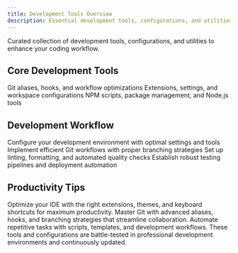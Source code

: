 ```yaml
---
title: Development Tools Overview
description: Essential development tools, configurations, and utilities
---
```


<Card title="Development Toolkit" icon="code">
  Curated collection of development tools, configurations, and utilities to enhance your coding workflow.
</Card>

## Core Development Tools

<CardGroup cols={2}>
  <Card title="Git Configuration" href="/tools/development/git" icon="git-branch">
    Git aliases, hooks, and workflow optimizations
  </Card>
  <Card title="VS Code Setup" href="/tools/development/vscode" icon="code">
    Extensions, settings, and workspace configurations
  </Card>
  <Card title="Node.js Utilities" href="/tools/development/nodejs" icon="node-js">
    NPM scripts, package management, and Node.js tools
  </Card>
</CardGroup>

## Development Workflow

<Steps>
  <Step title="Environment Setup">
    Configure your development environment with optimal settings and tools
  </Step>
  <Step title="Version Control">
    Implement efficient Git workflows with proper branching strategies
  </Step>
  <Step title="Code Quality">
    Set up linting, formatting, and automated quality checks
  </Step>
  <Step title="Testing & Deployment">
    Establish robust testing pipelines and deployment automation
  </Step>
</Steps>

## Productivity Tips

<Tabs>
  <Tab title="IDE Configuration">
    Optimize your IDE with the right extensions, themes, and keyboard shortcuts for maximum productivity.
  </Tab>
  <Tab title="Git Workflows">
    Master Git with advanced aliases, hooks, and branching strategies that streamline collaboration.
  </Tab>
  <Tab title="Automation">
    Automate repetitive tasks with scripts, templates, and development workflows.
  </Tab>
</Tabs>

<Tip>
  These tools and configurations are battle-tested in professional development environments and continuously updated.
</Tip>
